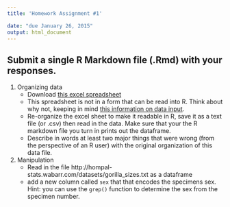 ```yaml
---
title: 'Homework Assignment #1'

date: "due January 26, 2015"
output: html_document
---
```


## Submit a single R Markdown file (.Rmd) with your responses.

1. Organizing data
    * Download [this excel spreadsheet](datasets/bad_data_organization.xls)
    * This spreadsheet is not in a form that can be read into R.  Think about why not, keeping in mind [this information on data input](intro_to_R.html#data-input).
    * Re-organize the excel sheet to make it readable in R, save it as a text file (or .csv) then read in the data. Make sure that your the R markdown file you turn in prints out the dataframe.  
    * Describe in words at least two major things that were wrong (from the perspective of an R user) with the original organization of this data file.   

2. Manipulation
    * Read in the file http://hompal-stats.wabarr.com/datasets/gorilla_sizes.txt as a dataframe
    * add a new column called `sex` that that encodes the specimens sex. Hint: you can use the `grep()` function to determine the sex from the specimen number.
    